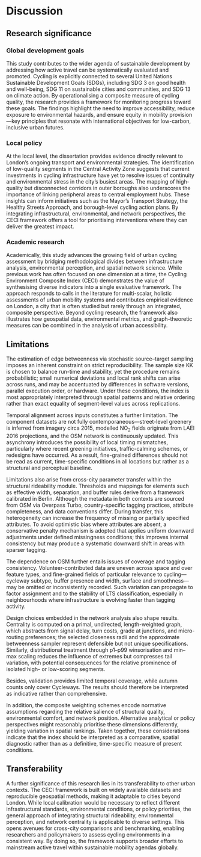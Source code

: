 # Discussion

## Research significance 

### Global development goals

This study contributes to the wider agenda of sustainable development by addressing how active travel can be systematically evaluated and promoted. Cycling is explicitly connected to several United Nations Sustainable Development Goals (SDGs), including SDG 3 on good health and well-being, SDG 11 on sustainable cities and communities, and SDG 13 on climate action. By operationalising a composite measure of cycling quality, the research provides a framework for monitoring progress toward these goals. The findings highlight the need to improve accessibility, reduce exposure to environmental hazards, and ensure equity in mobility provision—key principles that resonate with international objectives for low-carbon, inclusive urban futures.

### Local policy

At the local level, the dissertation provides evidence directly relevant to London’s ongoing transport and environmental strategies. The identification of low-quality segments in the Central Activity Zone suggests that current investments in cycling infrastructure have yet to resolve issues of continuity and environmental stress in the city’s busiest areas. The mapping of high-quality but disconnected corridors in outer boroughs also underscores the importance of linking peripheral areas to central employment hubs. These insights can inform initiatives such as the Mayor’s Transport Strategy, the Healthy Streets Approach, and borough-level cycling action plans. By integrating infrastructural, environmental, and network perspectives, the CECI framework offers a tool for prioritising interventions where they can deliver the greatest impact.

### Academic research

Academically, this study advances the growing field of urban cycling assessment by bridging methodological divides between infrastructure analysis, environmental perception, and spatial network science. While previous work has often focused on one dimension at a time, the Cycling Environment Composite Index (CECI) demonstrates the value of synthesising diverse indicators into a single evaluative framework. The approach responds to calls in the literature for multi-scalar, holistic assessments of urban mobility systems and contributes empirical evidence on London, a city that is often studied but rarely through an integrated, composite perspective. Beyond cycling research, the framework also illustrates how geospatial data, environmental metrics, and graph-theoretic measures can be combined in the analysis of urban accessibility.

## Limitations

The estimation of edge betweenness via stochastic source–target sampling imposes an inherent constraint on strict reproducibility. The sample size KK is chosen to balance run-time and stability, yet the procedure remains probabilistic; small numerical deviations and local rank shifts can arise across runs, and may be accentuated by differences in software versions, parallel execution order, or hardware. Under these conditions, the index is most appropriately interpreted through spatial patterns and relative ordering rather than exact equality of segment-level values across replications.

Temporal alignment across inputs constitutes a further limitation. The component datasets are not fully contemporaneous—street-level greenery is inferred from imagery circa 2015, modelled NO$_2$ fields originate from LAEI 2016 projections, and the OSM network is continuously updated. This asynchrony introduces the possibility of local timing mismatches, particularly where recent greening initiatives, traffic-calming schemes, or redesigns have occurred. As a result, fine-grained differences should not be read as current, time-specific conditions in all locations but rather as a structural and perceptual baseline.

Limitations also arise from cross-city parameter transfer within the structural rideability module. Thresholds and mappings for elements such as effective width, separation, and buffer rules derive from a framework calibrated in Berlin. Although the metadata in both contexts are sourced from OSM via Overpass Turbo, country-specific tagging practices, attribute completeness, and data conventions differ. During transfer, this heterogeneity can increase the frequency of missing or partially specified attributes. To avoid optimistic bias where attributes are absent, a conservative penalty mechanism is adopted that applies uniform downward adjustments under defined missingness conditions; this improves internal consistency but may produce a systematic downward shift in areas with sparser tagging.

The dependence on OSM further entails issues of coverage and tagging consistency. Volunteer-contributed data are uneven across space and over feature types, and fine-grained fields of particular relevance to cycling—cycleway subtype, buffer presence and width, surface and smoothness—may be omitted or inconsistently recorded. Such variation can propagate to factor assignment and to the stability of LTS classification, especially in neighbourhoods where infrastructure is evolving faster than tagging activity.

Design choices embedded in the network analysis also shape results. Centrality is computed on a primal, undirected, length-weighted graph, which abstracts from signal delay, turn costs, grade at junctions, and micro-routing preferences; the selected closeness radii and the approximate betweenness sampler represent defensible but not unique specifications. Similarly, distributional treatment through p1–p99 winsorisation and min–max scaling reduces the influence of extremes but compresses tail variation, with potential consequences for the relative prominence of isolated high- or low-scoring segments.

Besides, validation provides limited temporal coverage, while autumn counts only cover Cycleways. The results should therefore be interpreted as indicative rather than comprehensive.

In addition, the composite weighting schemes encode normative assumptions regarding the relative salience of structural quality, environmental comfort, and network position. Alternative analytical or policy perspectives might reasonably prioritise these dimensions differently, yielding variation in spatial rankings. Taken together, these considerations indicate that the index should be interpreted as a comparative, spatial diagnostic rather than as a definitive, time-specific measure of present conditions.


## Transferability 

A further significance of this research lies in its transferability to other urban contexts. The CECI framework is built on widely available datasets and reproducible geospatial methods, making it adaptable to cities beyond London. While local calibration would be necessary to reflect different infrastructural standards, environmental conditions, or policy priorities, the general approach of integrating structural rideability, environmental perception, and network centrality is applicable to diverse settings. This opens avenues for cross-city comparisons and benchmarking, enabling researchers and policymakers to assess cycling environments in a consistent way. By doing so, the framework supports broader efforts to mainstream active travel within sustainable mobility agendas globally.